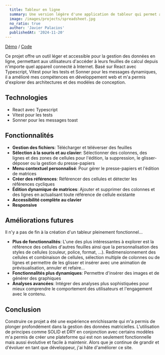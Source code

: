```yaml
---
  title: Tableur en ligne
  summary: Une version légère d'une application de tableur qui permet aux utilisateurs de créer, éditer et partager des tableurs en ligne facilement.
  image: /images/projects/spreadsheet.jpg
  no_ratio: true
  author: 'Javier Palacios'
  publishedAt: '2024-11-20'
---
```


[Démo](https://helkyar-spreadsheet.vercel.app/) /
[Code](https://github.com/helkyar/spreadsheet)

Ce projet offre un outil léger et accessible pour la gestion des données en
ligne, permettant aux utilisateurs d'accéder à leurs feuilles de calcul depuis
n'importe quel appareil connecté à Internet. Basé sur React avec Typescript,
Vitest pour les tests et Sonner pour les messages dynamiques, il a amélioré mes
compétences en développement web et m'a permis d'explorer des architectures et
des modèles de conception.

## Technologies

- React avec Typescript
- Vitest pour les tests
- Sonner pour les messages toast

## Fonctionnalités

- **Gestion des fichiers**: Télécharger et téléverser des feuilles
- **Sélection à la souris et au clavier**: Sélectionner des colonnes, des lignes
  et des zones de cellules pour l'édition, la suppression, le glisser-déposer ou
  la gestion du presse-papiers
- **Menu contextuel personnalisé**: Pour gérer le presse-papiers et l'édition de
  matrices
- **Créer des références**: Référencer des cellules et détecter les références
  cycliques
- **Édition dynamique de matrices**: Ajouter et supprimer des colonnes et des
  lignes en actualisant toute référence de cellule existante
- **Accessibilité complète au clavier**
- **Responsive**

## Améliorations futures

Il n'y a pas de fin à la création d'un tableur pleinement fonctionnel...

- **Plus de fonctionnalités**: L'une des plus intéressantes à explorer est la
  référence des cellules d'autres feuilles ainsi que la personnalisation des
  styles de cellules (couleur, police, format, ...). Redimensionnement des
  cellules et combinaison de cellules, sélection multiple de colonnes ou de
  lignes et permettre de les glisser et insérer avec une animation de
  prévisualisation, annuler et refaire...
- **Fonctionnalités plus dynamiques**: Permettre d'insérer des images et de
  générer des graphiques
- **Analyses avancées**: Intégrer des analyses plus sophistiquées pour mieux
  comprendre le comportement des utilisateurs et l'engagement avec le contenu.

## Conclusion

Construire ce projet a été une expérience enrichissante qui m'a permis de
plonger profondément dans la gestion des données matricielles. L'utilisation de
principes comme SOLID et DRY en conjonction avec certains modèles m'a permis de
créer une plateforme qui est non seulement fonctionnelle mais aussi évolutive et
facile à maintenir. Alors que je continue de grandir et d'évoluer en tant que
développeur, j'ai hâte d'améliorer ce site.
